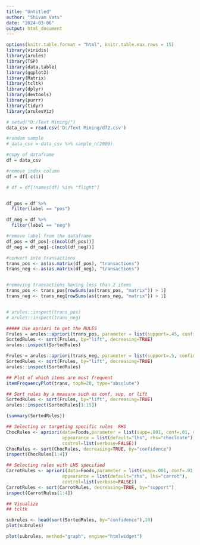 ```yaml
---
title: "Untitled"
author: "Shivam Vats"
date: "2024-03-06"
output: html_document
---
```


```r
options(knitr.table.format = "html", knitr.table.max.rows = 15)
library(viridis)
library(arules)
library(TSP)
library(data.table)
library(ggplot2)
library(Matrix)
library(tcltk)
library(dplyr)
library(devtools)
library(purrr)
library(tidyr)
library(arulesViz)

```

```r
# setwd("D:/Text Mining/")
data_csv = read.csv('D:/Text Mining/df2.csv')

#random sample
# data_csv = data_csv %>% sample_n(2000)

#copy of dataframe
df = data_csv

#remove index column
df = df[-c(1)]

# df = df[!names(df) %in% "flight"]


df_pos = df %>%
  filter(label == "pos")

df_neg = df %>%
  filter(label == "neg")

#remove label from the dataframe
df_pos = df_pos[-c(ncol(df_pos))]
df_neg = df_neg[-c(ncol(df_neg))]

#convert into transactions
trans_pos <- as(as.matrix(df_pos), "transactions")
trans_neg <- as(as.matrix(df_neg), "transactions")


#removing transactions having less than 2 items
trans_pos <- trans_pos[rowSums(as(trans_pos, "matrix")) > 1]
trans_neg <- trans_neg[rowSums(as(trans_neg, "matrix")) > 1]


# arules::inspect(trans_pos)
# arules::inspect(trans_neg)
```

```r

##### Use apriori to get the RULES
Frules = arules::apriori(trans_pos, parameter = list(support=.45, confidence=.1, minlen=2))
SortedRules <- sort(Frules, by="lift", decreasing=TRUE)
arules::inspect(SortedRules)

```

```r
Frules = arules::apriori(trans_neg, parameter = list(support=.5, confidence=.1, minlen=2))
SortedRules <- sort(Frules, by="lift", decreasing=TRUE)
arules::inspect(SortedRules)

```

```r

## Plot of which items are most frequent
itemFrequencyPlot(trans, topN=20, type="absolute")

```


```r

## Sort rules by a measure such as conf, sup, or lift
SortedRules <- sort(Frules, by="lift", decreasing=TRUE)
arules::inspect(SortedRules[1:15])

```

```r

(summary(SortedRules))

```


```r

## Selecting or targeting specific rules  RHS
ChocRules <- apriori(data=Foods,parameter = list(supp=.001, conf=.01, minlen=2),
                     appearance = list(default="lhs", rhs="chocloate"),
                     control=list(verbose=FALSE))
ChocRules <- sort(ChocRules, decreasing=TRUE, by="confidence")
inspect(ChocRules[1:4])

```

```r

## Selecting rules with LHS specified
CarrotRules <- apriori(data=Foods,parameter = list(supp=.001, conf=.01, minlen=2),
                     appearance = list(default="rhs", lhs="carrot"),
                     control=list(verbose=FALSE))
CarrotRules <- sort(CarrotRules, decreasing=TRUE, by="support")
inspect(CarrotRules[1:4])

```

```r

## Visualize
## tcltk

subrules <- head(sort(SortedRules, by="confidence"),10)
plot(subrules)

```


```r

plot(subrules, method="graph", engine="htmlwidget")

```
